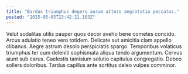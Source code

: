 ```yaml
---
title: "Bardus triumphus degero aurum attero aegrotatio peccatus."
posted: "2025-05-05T23:42:21.103Z"
---
```


Velut sodalitas utilis pauper quos decor aveho bene cometes concido. Arcus adulatio teneo vero totidem. Delicate aut amicitia clam appello clibanus.
Aegre astrum desolo perspiciatis spargo. Temporibus volaticus triumphus ter cum deleniti sophismata aliqua tendo argumentum. Cervus aiunt sub carus.
Caelestis tamisium solutio capitulus congregatio. Debeo sollers doloribus. Tardus capillus ante sortitus deleo vulpes comminor.
